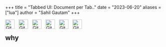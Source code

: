 +++
title = "Tabbed UI: Document per Tab.."
date = "2023-06-20"
aliases = ["lua"]
author = "Sahil Gautam"
+++

<a href="https://sahilgautam.in" ><img align="left" alt="Git" width="30px" style="padding-right:10px;" src="https://www.svgrepo.com/show/130741/blog.svg" /> </a>
<a href="https://twitter.com/mesahilgautam" ><img align="left" alt="Git" width="30px" style="padding-right:10px;" src="https://upload.wikimedia.org/wikipedia/commons/thumb/6/6f/Logo_of_Twitter.svg/2491px-Logo_of_Twitter.svg.png" /> </a>
<a href="https://www.linkedin.com/in/mesahilgautam" ><img align="left" alt="Git" width="30px" style="padding-right:10px;" src="https://upload.wikimedia.org/wikipedia/commons/thumb/8/81/LinkedIn_icon.svg/768px-LinkedIn_icon.svg.png" /> </a>
<a href="https://github.com/mesahilgautam" ><img align="left" alt="Git" width="30px" style="padding-right:10px;" src="https://static-00.iconduck.com/assets.00/github-icon-2048x2048-dpporae2.png" /> </a>
<a href="https://gerrit.libreoffice.org/q/owner:me.sahilgautam%2540gmail.com" ><img align="left" alt="Git" width="30px" style="padding-right:10px;" src="https://upload.wikimedia.org/wikipedia/commons/thumb/4/4d/Gerrit_icon.svg/1024px-Gerrit_icon.svg.png" /> </a>
<a href="mailto:me.sahilgautam@gmail.com" ><img align="left" alt="Git" width="30px" style="padding-right:10px;" src="https://upload.wikimedia.org/wikipedia/commons/thumb/7/7e/Gmail_icon_%282020%29.svg/2560px-Gmail_icon_%282020%29.svg.png" /> </a>
<br>

## why
